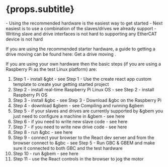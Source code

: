 
# {props.subtitle}
<Tldr>
    - Using the recommended hardware is the easiest way to get started
    - Next easiest is to use a combination of the slaves/drives we already support
    - Writing slave and drive interfaces is not hard to supporting any EtherCAT device is not hard
</Tldr>

If you are using the recommended starter hardware, a guide to getting a drive moving can be found here: <Link to="/get-started/motion"> Get a drive moving </Link>.

If you are using your own hardware then the basic steps (if you are using a Raspberry Pi as the test Linux platform) are:

1. Step 1 - install &gbt - see <Link to="/get-started/motion"> Step 1 - Use the create react app custom template to create your getting started project</Link>
1. Step 2 - install real-time Raspberry Pi Linux OS - see <Link to="/get-started/motion">Step 2 - install Raspberry Pi OS</Link>
1. Step 3 - install &gbc - see <Link to="/get-started/motion">Step 3 - Download &gbc on the Raspberry Pi</Link>
1. Step 4 - download &gbem - see <Link to="/docs/gbem/compiling_and_running">Compiling and running &gbem </Link>
1. Step 5 - if your slaves and drives are currently supported by &gbem you just need to configure a machine in &gbem - see <Link to="/docs/gbem/configuring_machines"> here</Link>
1. Step 6 - if you need to write new slave code - see <Link to="/docs/gbem/adding_a_new_slave"> here</Link>
1. Step 7 - if you need to write new drive code - see <Link to="/docs/gbem/adding_a_new_drive"> here</Link>
1. Step 8 - run &gbc - see <Link to="/docs/gbc/running"> here</Link>
1. Step 9 - connect your browser to the React dev server and from the browser connect to &gbc  - see <Link to="/get-started/motion"> Step 5 - Run GBC & GBEM and make sure it connected to both GBC and the test hardware</Link>
1. Step 10 - run &gbem - see <Link to="/docs/gbem/compiling_and_running"> here</Link>
1. Step 11 - use the React controls in the browser to jog the motor

